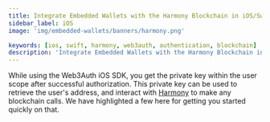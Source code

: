 ```yaml
---
title: Integrate Embedded Wallets with the Harmony Blockchain in iOS/Swift Applications
sidebar_label: iOS
image: 'img/embedded-wallets/banners/harmony.png'

keywords: [ios, swift, harmony, web3auth, authentication, blockchain]
description: 'Integrate Embedded Wallets with the Harmony Blockchain in iOS/Swift Applications | Embedded Wallets'
---
```



<SEO
  title="Integrate Embedded Wallets with the Harmony Blockchain in iOS/Swift Applications"
  description="Integrate Embedded Wallets with the Harmony Blockchain in iOS/Swift Applications | Embedded Wallets"
  image="https://docs.metamask.io/img/embedded-wallets/banners/harmony.png"
  slug="/embedded-wallets/connect-blockchain/evm/harmony/ios"
/>

While using the Web3Auth iOS SDK, you get the private key within the user scope after successful authorization. This private key can be used to retrieve the user's address, and interact with [Harmony](https://www.harmony.one/) to make any blockchain calls. We have highlighted a few here for getting you started quickly on that.

<EVMInteraction />
